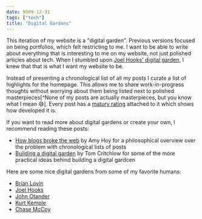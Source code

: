 ```yaml
---
date: 9999-12-31
tags: ["tech"]
title: "Digital Gardens"
---
```


This iteration of my website is a "digital garden". Previous versions focused on being portfolios, which felt restricting to me. I want to be able to write about everything that is interesting to me on my website, not just polished articles about tech. When I stumbled upon [Joel Hooks' digital garden](https://joelhooks.com/digital-garden), I knew that that is what I want my website to be.

Instead of presenting a chronological list of all my posts I curate a list of highlights for the homepage. This allows me to share work-in-progress thoughts without worrying about them being listed next to polished masterpieces[^None of my posts are actually masterpieces, but you know what I mean 😅]. Every post has a [matury rating](/thoughts/maturity-ratings) attached to it which shows how developed it is.

If you want to read more about digital gardens or create your own, I recommend reading these posts:

- [How blogs broke the web](https://stackingthebricks.com/how-blogs-broke-the-web/) by Amy Hoy for a philosophical overview over the problem with chronological lists of posts
- [Building a digital garden](https://tomcritchlow.com/2019/02/17/building-digital-garden/) by Tom Critchlow for some of the more practical ideas behind building a digital gardcen

Here are some nice digital gardens from some of my favorite humans:

- [Brian Lovin](https://brianlovin.com)
- [Joel Hooks](https://joelhooks.com)
- [John Otander](https://johno.com)
- [Kurt Kemple](https://theworst.dev)
- [Chase McCoy](https://chasem.co)
